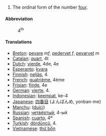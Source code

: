 # The ordinal form of the number [[four]].

====Abbreviation====
:4<sup>th</sup>

====Translations====

*[[Breton]]: [[pevare]] ''mf'', [[pedervet]] ''f'', [[pevarvet]] ''m''
*[[Catalan]]: [[quart]], 4t
*[[Dutch]]: [[vierde]], 4de, 4e
*[[Esperanto]]: [[kvara]]
*[[Finnish]]: [[neljäs]], 4.
*[[French]]: [[quatrième]], 4ème
*[[Frisian]]: [[fjirde]], 4e
*[[German]]: [[vierte]], 4.
*[[Indonesian]]: [[keempat]], ke-4
*[[Japanese]]: [[四番目]] (よんばんめ, yonban-me)
*[[Manchu]]: ([[duici]])
*[[Russian]]: [[четвёртый]], 4-ый
*[[Spanish]]: [[cuarto]], 4º
*[[Turkish]]: [[dördüncü]], 4.
*[[Vietnamese]]: [[thứ bốn]]